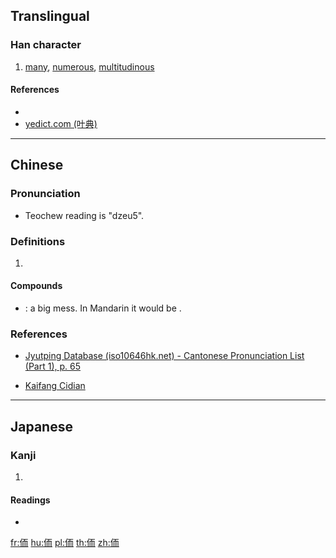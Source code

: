 ==Translingual==

===Han character===
{{Han char|rn=9|rad=人|as=06|sn=8|four=21227|canj=OMBL|ids=⿰亻而}}

# [[many]], [[numerous]], [[multitudinous]]

====References====
* {{Han ref|kx=0102.090|dkj=00598|dj=0216.080|hdz=10146.050|uh=4F95|ud=20373|bh=CBCA|bd=52170}}
* [http://yedict.com/htm/4F/4F95.htm yedict.com (叶典)]

----

==Chinese==
{{zh-forms}}

===Pronunciation===
{{zh-pron
|m=ér
|c=ji4
|mn=jî
|mc=
|oc=
|ma=
|cat=a
}}
* Teochew reading is "dzeu5". {{attention|zh|needs to be converted to peng'im}}

===Definitions===
{{zh-hanzi}}

# {{rfdef|lang=zh}}

====Compounds====
* {{qualifier|Teochew}} {{zh-l|侕侕|tr=dzeu5 dzeu5}}: a big mess. In Mandarin it would be {{zh-l|亂|tr=luàn}}.

===References===
* {{qualifier|Cantonese}} [http://www.iso10646hk.net/jp/document/download.jsp Jyutping Database (iso10646hk.net) - Cantonese Pronunciation List (Part 1), p. 65]
* {{qualifier|Min Nan}} [http://kaifangcidian.com/han/minnan/%E4%BE%95 Kaifang Cidian]

----

==Japanese==

===Kanji===
{{ja-kanji|grade=|rs=人06}}

# {{defn|lang=ja|sort=人06}}

====Readings====
* {{ja-readings|on=[[じ]] (ji), [[に]] (ni)|kun=}}

[[fr:侕]]
[[hu:侕]]
[[pl:侕]]
[[th:侕]]
[[zh:侕]]